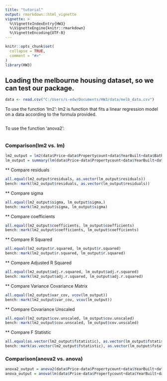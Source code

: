 ```yaml
---
title: "tutorial"
output: rmarkdown::html_vignette
vignette: >
  %\VignetteIndexEntry{HW3}
  %\VignetteEngine{knitr::rmarkdown}
  %\VignetteEncoding{UTF-8}
---
```


```r
knitr::opts_chunk$set(
  collapse = TRUE,
  comment = "#>"
)
library(HW3)
```


## Loading the melbourne housing dataset, so we can test our package.
```r
data <- read.csv("C:/Users/s-edw/Documents/HW3/data/melb_data.csv")
```

To use the function 'lm2':
lm2 is function that fits a linear regression model on a data according to 
the formula provided.



```r


```

To use the function 'anova2':
```r

```

### Comparison(lm2 vs. lm)
```r
lm2_output = lm2(data$Price~data$Propertycount+data$YearBuilt+data$Bathroom*data$Bedroom2,data,na.action = "omit",intercept = TRUE)
lm_output = summary(lm(data$Price~data$Propertycount+data$YearBuilt+data$Bathroom*data$Bedroom2,data,na.action=na.omit))

```


** Compare residuals
```r
all.equal(lm2_output$residuals, as.vector(lm_output$residuals))
bench::mark(lm2_output$residuals, as.vector(lm_output$residuals))
```

** Compare sigma
```r
all.equal(lm2_output$sigma, lm_output$sigma,) 
bench::mark(lm2_output$sigma, lm_output$sigma)

```

** Compare coefficients
```r
all.equal(lm2_output$coefficients, lm_output$coefficients) 
bench::mark(lm2_output$coefficients, lm_output$coefficients)

```

** Compare R Squared
```r
all.equal(lm2_output$r.squared, lm_output$r.squared) 
bench::mark(lm2_output$r.squared, lm_output$r.squared)
```

** Compare Adjusted R Squared
```r
all.equal(lm2_output$adj.r.squared, lm_output$adj.r.squared) 
bench::mark(lm2_output$adj.r.squared, lm_output$adj.r.squared)
```
** Compare Variance Covariance Matrix
```r
all.equal(lm2_output$var_cov, vcov(lm_output)) 
bench::mark(lm2_output$var_cov, vcov(lm_output))
```
** Compare Covariance Unscaled
```r
all.equal(lm2_output$cov.unscaled, lm_output$cov.unscaled) 
bench::mark(lm2_output$cov.unscaled, lm_output$cov.unscaled)
```
** Compare F Statistic
```r
all.equal(as.vector(lm2_output$fstatistic), as.vector(lm_output$fstatistic)) 
bench::mark(as.vector(lm2_output$fstatistic), as.vector(lm_output$fstatistic))
```


### Comparison(anova2 vs. anova)
```r
anova2_output = anova2(data$Price~data$Propertycount+data$YearBuilt+data$Bathroom*data$Bedroom2,data,na.action = "omit",intercept = TRUE)
anova_output = anova(lm(data$Price~data$Propertycount+data$YearBuilt+data$Bathroom*data$Bedroom2,data,na.action=na.omit))
```


```r

```



